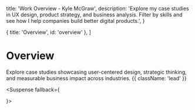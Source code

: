   title: 'Work Overview - Kyle McGraw',
  description: 'Explore my case studies in UX design, product strategy, and business analysis. Filter by skills and see how I help companies build better digital products.',
}

  { title: 'Overview', id: 'overview' },
]


# Overview

Explore case studies showcasing user-centered design, strategic thinking, and measurable business impact across industries. {{ className: 'lead' }}

<Suspense fallback={<div className="flex justify-center py-12"><div className="animate-spin rounded-full h-8 w-8 border-b-2 border-emerald-500"></div></div>}>
  <PortfolioGrid />
</Suspense>
